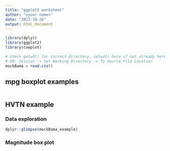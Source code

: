 ```yaml
---
title: "ggplot2 worksheet"
author: "<your name>"
date: "2022-10-26"
output: html_document
---
```



```r

library(dplyr)
library(ggplot2)
library(cowplot)

# check getwd() for correct directory, setwd() here if not already here.
# OR: Session -> Set Working Directory -> To Source File Location
mockBama = read.csv()

```

## mpg boxplot examples

```r


```

## HVTN example

### Data exploration

```r

dplyr::glimpse(mockBama_example)

```

### Magnitude box plot